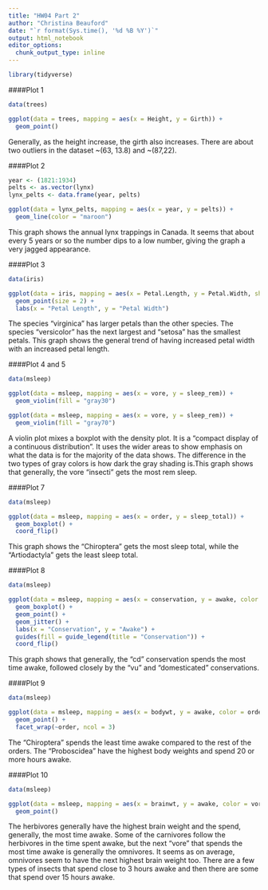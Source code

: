 ```yaml
---
title: "HW04 Part 2"
author: "Christina Beauford"
date: "`r format(Sys.time(), '%d %B %Y')`"
output: html_notebook
editor_options: 
  chunk_output_type: inline
---
```


```r
library(tidyverse)
```


####Plot 1
```r
data(trees)
```

```r
ggplot(data = trees, mapping = aes(x = Height, y = Girth)) +
  geom_point()
```
Generally, as the height increase, the girth also increases. There are about two outliers in the dataset ~(63, 13.8) and ~(87,22).

####Plot 2
```r
year <- (1821:1934)
pelts <- as.vector(lynx)
lynx_pelts <- data.frame(year, pelts)
```

```r
ggplot(data = lynx_pelts, mapping = aes(x = year, y = pelts)) +
  geom_line(color = "maroon")
```
This graph shows the annual lynx trappings in Canada. It seems that about every 5 years or so the number dips to a low number, giving the graph a very jagged appearance.

####Plot 3
```r
data(iris)
```

```r
ggplot(data = iris, mapping = aes(x = Petal.Length, y = Petal.Width, shape = Species, color = Species)) +
  geom_point(size = 2) +
  labs(x = "Petal Length", y = "Petal Width")
```
The species "virginica" has larger petals than the other species. The species "versicolor" has the next largest and "setosa" has the smallest petals. This graph shows the general trend of having increased petal width with an increased petal length.


####Plot 4 and 5
```r
data(msleep)
```

```r
ggplot(data = msleep, mapping = aes(x = vore, y = sleep_rem)) +
  geom_violin(fill = "gray30")
```

```r
ggplot(data = msleep, mapping = aes(x = vore, y = sleep_rem)) +
  geom_violin(fill = "gray70")
```

A violin plot mixes a boxplot with the density plot. It is a "compact display of a continuous distribution". It uses the wider areas to show emphasis on what the data is for the majority of the data shows. The difference in the two types of gray colors is how dark the gray shading is.This graph shows that generally, the vore "insecti" gets the most rem sleep.

####Plot 7
```r
data(msleep)
```

```r
ggplot(data = msleep, mapping = aes(x = order, y = sleep_total)) +
  geom_boxplot() +
  coord_flip()
```

This graph shows the "Chiroptera" gets the most sleep total, while the "Artiodactyla" gets the least sleep total.

####Plot 8
```r
data(msleep)
```

```r
ggplot(data = msleep, mapping = aes(x = conservation, y = awake, color = conservation)) +
  geom_boxplot() + 
  geom_point() +
  geom_jitter() + 
  labs(x = "Conservation", y = "Awake") +
  guides(fill = guide_legend(title = "Conservation")) + 
  coord_flip()
```

This graph shows that generally, the "cd" conservation spends the most time awake, followed closely by the "vu" and "domesticated" conservations. 

####Plot 9
```r
data(msleep)
```

```r
ggplot(data = msleep, mapping = aes(x = bodywt, y = awake, color = order)) +
  geom_point() +
  facet_wrap(~order, ncol = 3)
```
The "Chiroptera" spends the least time awake compared to the rest of the orders. The "Proboscidea" have the highest body weights and spend 20 or more hours awake. 

####Plot 10
```r
data(msleep)
```

```r
ggplot(data = msleep, mapping = aes(x = brainwt, y = awake, color = vore)) +
  geom_point()
```

The herbivores generally have the highest brain weight and the spend, generally, the most time awake. Some of the carnivores follow the herbivores in the time spent awake, but the next "vore" that spends the most time awake is generally the omnivores. It seems as on average, omnivores seem to have the next highest brain weight too. There are a few types of insects that spend close to 3 hours awake and then there are some that spend over 15 hours awake.

